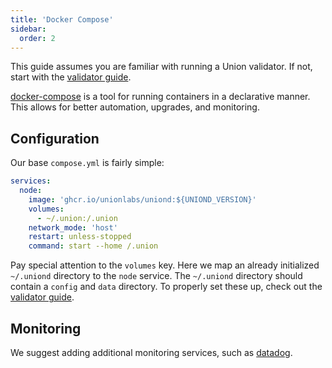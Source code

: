 ```yaml
---
title: 'Docker Compose'
sidebar:
  order: 2
---
```


This guide assumes you are familiar with running a Union validator. If not, start with the [validator guide](../getting-started).

[docker-compose](https://docs.docker.com/compose/) is a tool for running containers in a declarative manner. This allows for better automation, upgrades, and monitoring.

## Configuration

Our base `compose.yml` is fairly simple:

```yaml
services:
  node:
    image: 'ghcr.io/unionlabs/uniond:${UNIOND_VERSION}'
    volumes:
      - ~/.union:/.union
    network_mode: 'host'
    restart: unless-stopped
    command: start --home /.union
```

Pay special attention to the `volumes` key. Here we map an already initialized `~/.uniond` directory to the `node` service. The `~/.uniond` directory should contain a `config` and `data` directory. To properly set these up, check out the [validator guide](./getting-started#initialization).

## Monitoring

We suggest adding additional monitoring services, such as [datadog](https://www.datadoghq.com/).
